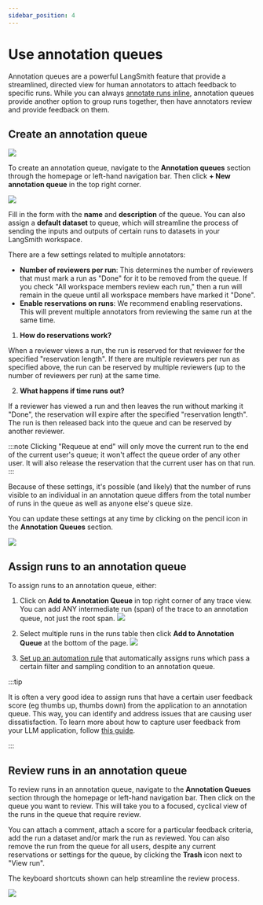 ```yaml
---
sidebar_position: 4
---
```


# Use annotation queues

Annotation queues are a powerful LangSmith feature that provide a streamlined, directed view for human annotators to attach feedback to specific runs.
While you can always [annotate runs inline](./annotate_traces_inline), annotation queues provide another option to group runs together, then have annotators review and provide feedback on them.

## Create an annotation queue

![](./static/create_annotation_queue.png)

To create an annotation queue, navigate to the **Annotation queues** section through the homepage or left-hand navigation bar.
Then click **+ New annotation queue** in the top right corner.

![](./static/annotation_queue_form.png)

Fill in the form with the **name** and **description** of the queue.
You can also assign a **default dataset** to queue, which will streamline the process of sending the inputs and outputs of certain runs to datasets in your LangSmith workspace.

There are a few settings related to multiple annotators:

- **Number of reviewers per run**: This determines the number of reviewers that must mark a run as "Done" for it to be removed from the queue. If you check "All workspace members review each run," then a run will remain in the queue until all workspace members have marked it "Done".
- **Enable reservations on runs**: We recommend enabling reservations.
  This will prevent multiple annotators from reviewing the same run at the same time.

1. **How do reservations work?**

When a reviewer views a run, the run is reserved for that reviewer for the specified "reservation length". If there are multiple reviewers per run as specified above, the run can be reserved by multiple reviewers (up to the number of reviewers per run) at the same time.

2. **What happens if time runs out?**

If a reviewer has viewed a run and then leaves the run without marking it "Done", the reservation will expire after the specified "reservation length".
The run is then released back into the queue and can be reserved by another reviewer.

:::note
Clicking "Requeue at end" will only move the current run to the end of the current user's queue; it won't affect the queue order of any other user. It will also release the reservation that the current user has on that run.
:::

Because of these settings, it's possible (and likely) that the number of runs visible to an individual in an annotation queue differs from the total number of runs in the queue as well as anyone else's queue size.

You can update these settings at any time by clicking on the pencil icon in the **Annotation Queues** section.

![](./static/annotation_queue_edit.png)

## Assign runs to an annotation queue

To assign runs to an annotation queue, either:

1. Click on **Add to Annotation Queue** in top right corner of any trace view. You can add ANY intermediate run (span) of the trace to an annotation queue, not just the root span.
   ![](./static/add_to_annotation_queue.png)

2. Select multiple runs in the runs table then click **Add to Annotation Queue** at the bottom of the page.
   ![](./static/multi_select_annotation_queue.png)

3. [Set up an automation rule](/observability/how_to_guides/monitoring/rules) that automatically assigns runs which pass a certain filter and sampling condition to an annotation queue.

:::tip

It is often a very good idea to assign runs that have a certain user feedback score (eg thumbs up, thumbs down) from the application to an annotation queue. This way, you can identify and address issues that are causing user dissatisfaction.
To learn more about how to capture user feedback from your LLM application, follow [this guide](./attach_user_feedback).

:::

## Review runs in an annotation queue

To review runs in an annotation queue, navigate to the **Annotation Queues** section through the homepage or left-hand navigation bar.
Then click on the queue you want to review. This will take you to a focused, cyclical view of the runs in the queue that require review.

You can attach a comment, attach a score for a particular feedback criteria, add the run a dataset and/or mark the run as reviewed.
You can also remove the run from the queue for all users, despite any current reservations or settings for the queue, by clicking the **Trash** icon next to "View run".

The keyboard shortcuts shown can help streamline the review process.

![](./static/review_runs.png)
